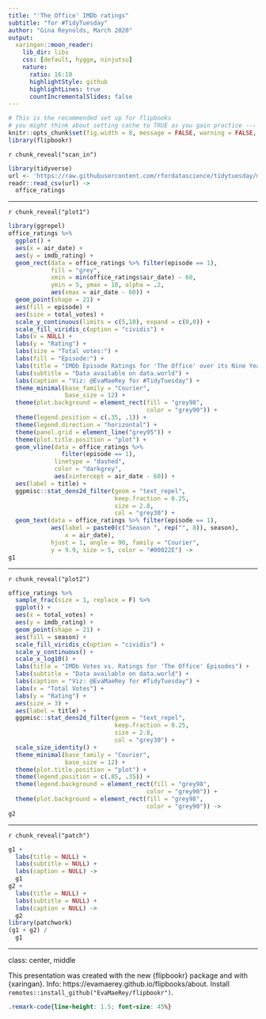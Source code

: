 ```yaml
---
title: "'The Office' IMDb ratings"
subtitle: "for #TidyTuesday"
author: "Gina Reynolds, March 2020"
output:
  xaringan::moon_reader:
    lib_dir: libs
    css: [default, hygge, ninjutsu]
    nature:
      ratio: 16:10
      highlightStyle: github
      highlightLines: true
      countIncrementalSlides: false
---
```




```r
# This is the recommended set up for flipbooks
# you might think about setting cache to TRUE as you gain practice --- building flipbooks from scracth can be time consuming
knitr::opts_chunk$set(fig.width = 8, message = FALSE, warning = FALSE, comment = "", cache = T, fig.retina = 3)
library(flipbookr)
```




`r chunk_reveal("scan_in")`

```r
library(tidyverse)
url <- 'https://raw.githubusercontent.com/rfordatascience/tidytuesday/master/data/2020/2020-03-17/office_ratings.csv'
readr::read_csv(url) ->
  office_ratings
```

---

`r chunk_reveal("plot1")`

```r
library(ggrepel)
office_ratings %>% 
  ggplot() +
  aes(x = air_date) +
  aes(y = imdb_rating) +
  geom_rect(data = office_ratings %>% filter(episode == 1),
            fill = "grey",
            xmin = min(office_ratings$air_date) - 60,
            ymin = 5, ymax = 10, alpha = .2,
            aes(xmax = air_date - 60)) +
  geom_point(shape = 21) +
  aes(fill = episode) +
  aes(size = total_votes) +
  scale_y_continuous(limits = c(5,10), expand = c(0,0)) +
  scale_fill_viridis_c(option = "cividis") +
  labs(x = NULL) + 
  labs(y = "Rating") +
  labs(size = "Total votes:") +
  labs(fill = "Episode:") +
  labs(title = "IMDb Episode Ratings for 'The Office' over its Nine Year Run") +
  labs(subtitle = "Data available on data.world") +
  labs(caption = "Viz: @EvaMaeRey for #TidyTuesday") +
  theme_minimal(base_family = "Courier",
                base_size = 12) +
  theme(plot.background = element_rect(fill = "grey98", 
                                       color = "grey90")) +
  theme(legend.position = c(.35, .1)) +
  theme(legend.direction = "horizontal") +
  theme(panel.grid = element_line("grey95")) +
  theme(plot.title.position = "plot") +
  geom_vline(data = office_ratings %>% 
               filter(episode == 1),
             linetype = "dashed",
             color = "darkgrey",
             aes(xintercept = air_date - 60)) +
  aes(label = title) +
  ggpmisc::stat_dens2d_filter(geom = "text_repel", 
                              keep.fraction = 0.25, 
                              size = 2.8, 
                              col = "grey30") +  
  geom_text(data = office_ratings %>% filter(episode == 1),
            aes(label = paste0(c("Season ", rep("", 8)), season),
                x = air_date),
            hjust = 1, angle = 90, family = "Courier",
            y = 9.9, size = 5, color = "#00022E") ->
g1
```

---

`r chunk_reveal("plot2")`


```r
office_ratings %>% 
  sample_frac(size = 1, replace = F) %>% 
  ggplot() +
  aes(x = total_votes) +
  aes(y = imdb_rating) +
  geom_point(shape = 21) +
  aes(fill = season) +
  scale_fill_viridis_c(option = "cividis") +
  scale_y_continuous() +
  scale_x_log10() +
  labs(title = "IMDb Votes vs. Ratings for 'The Office' Episodes") +
  labs(subtitle = "Data available on data.world") +
  labs(caption = "Viz: @EvaMaeRey for #TidyTuesday") +
  labs(x = "Total Votes") +
  labs(y = "Rating") +
  aes(size = 3) +
  aes(label = title) +
  ggpmisc::stat_dens2d_filter(geom = "text_repel", 
                              keep.fraction = 0.25, 
                              size = 2.8, 
                              col = "grey30") +
  scale_size_identity() +  
  theme_minimal(base_family = "Courier",
                base_size = 12) +
  theme(plot.title.position = "plot") +
  theme(legend.position = c(.85, .35)) +
  theme(legend.background = element_rect(fill = "grey98", 
                                       color = "grey90")) +
  theme(plot.background = element_rect(fill = "grey98", 
                                       color = "grey90")) ->
g2
```


---

`r chunk_reveal("patch")`


```r
g1 +
  labs(title = NULL) +
  labs(subtitle = NULL) +
  labs(caption = NULL) ->
  g1
g2 +
  labs(title = NULL) +
  labs(subtitle = NULL) +
  labs(caption = NULL) ->
  g2
library(patchwork)
(g1 + g2) /
  g1
```



---
class: center, middle

This presentation was created with the new {flipbookr} package and with {xaringan}.   Info: https://evamaerey.github.io/flipbooks/about. Install  `remotes::install_github("EvaMaeRey/flipbookr")`.


```css
.remark-code{line-height: 1.5; font-size: 45%}
```
